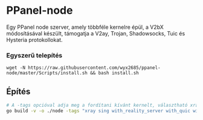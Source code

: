 # PPanel-node

Egy PPanel node szerver, amely többféle kernelre épül, a V2bX módosításával készült, támogatja a V2ay, Trojan, Shadowsocks, Tuic és Hysteria protokollokat.

### Egyszerű telepítés

```
wget -N https://raw.githubusercontent.com/wyx2685/ppanel-node/master/Scripts/install.sh && bash install.sh
```

## Építés

```bash
# A -tags opcióval adja meg a fordítani kívánt kernelt, választható xray, sing
go build -v -o ./node -tags "xray sing with_reality_server with_quic with_grpc with_utls with_wireguard with_acme" -trimpath -ldflags "-s -w -buildid="
```


<Giscus />
